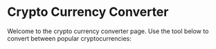 
# Crypto Currency Converter

Welcome to the crypto currency converter page. Use the tool below to convert between popular cryptocurrencies:

<CryptoConverter />